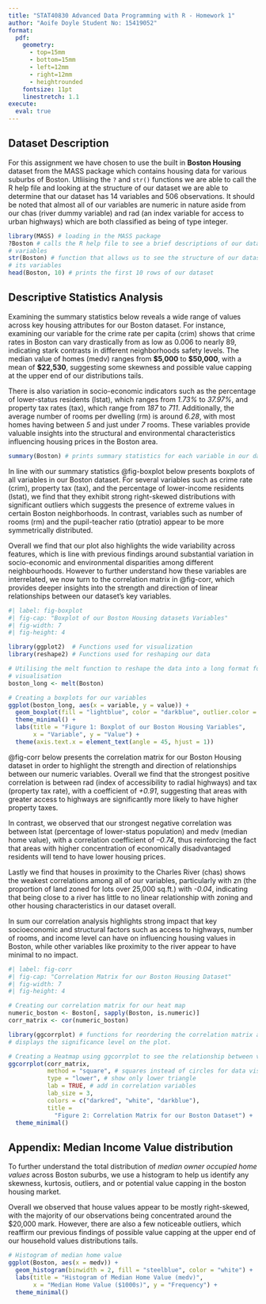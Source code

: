 ```yaml
---
title: "STAT40830 Advanced Data Programming with R - Homework 1"
author: "Aoife Doyle Student No: 15419052"
format: 
  pdf:
    geometry: 
      - top=15mm
      - bottom=15mm
      - left=12mm
      - right=12mm
      - heightrounded
    fontsize: 11pt  
    linestretch: 1.1  
execute:
  eval: true  
---
```



## Dataset Description

For this assignment we have chosen to use the built in **Boston Housing** 
dataset from the MASS package which contains housing data for various suburbs 
of Boston. Utliising the `?` and `str()` functions we are able to call the R 
help file and looking at the structure of our dataset we are able to determine 
that our dataset has 14 variables and 506 observations. It should be noted that 
almost all of our variables are numeric in nature aside from our chas 
(river dummy variable) and rad (an index variable for access to urban highways) 
which are both classified as being of type integer. 

```r
library(MASS) # loading in the MASS package
?Boston # calls the R help file to see a brief descriptions of our dataset's 
# variables
str(Boston) # function that allows us to see the structure of our dataset and 
# its variables
head(Boston, 10) # prints the first 10 rows of our dataset

```

## Descriptive Statistics Analysis

Examining the summary statistics below reveals a wide range of values across key 
housing attributes for our Boston dataset. For instance, examining our variable 
for the crime rate per capita (crim) shows that crime rates in Boston can vary
drastically from as low as 0.006 to nearly 89, indicating stark contrasts in 
different neighborhoods safety levels. The median value of homes (medv) ranges 
from **$5,000** to **$50,000**, with a mean of **$22,530**, suggesting some 
skewness and possible value capping at the upper end of our distributions tails.

There is also variation in socio-economic indicators such as the percentage of 
lower-status residents (lstat), which ranges from *1.73%* to *37.97%*, and 
property tax rates (tax), which range from *187* to *711*. Additionally, the 
average number of rooms per dwelling (rm) is around *6.28*, with most homes 
having between *5* and just under *7* rooms. These variables provide valuable 
insights into the structural and environmental characteristics influencing 
housing prices in the Boston area.

```r
summary(Boston) # prints summary statistics for each variable in our dataset
```

In line with our summary statistics @fig-boxplot below presents boxplots 
of all variables in our Boston dataset. For several variables such as crime rate
(crim), property tax (tax), and the percentage of lower-income residents (lstat), 
we find that they exhibit strong right-skewed distributions with significant 
outliers which suggests the presence of extreme values in certain Boston 
neighborhoods. In contrast, variables such as number of rooms (rm) and the 
pupil-teacher ratio (ptratio) appear to be more symmetrically distributed. 

Overall we find that our plot also highlights the wide variability across 
features, which is line with previous findings around substantial variation in 
socio-economic and environmental disparities among different neighbourhoods. 
However to further understand how these variables are interrelated, we now 
turn to the correlation matrix in @fig-corr, which provides deeper 
insights into the strength and direction of linear relationships between our 
dataset's key variables.

```r
#| label: fig-boxplot
#| fig-cap: "Boxplot of our Boston Housing datasets Variables"
#| fig-width: 7
#| fig-height: 4

library(ggplot2)  # Functions used for visualization
library(reshape2) # Functions used for reshaping our data

# Utilising the melt function to reshape the data into a long format for data 
# visualisation
boston_long <- melt(Boston)

# Creating a boxplots for our variables
ggplot(boston_long, aes(x = variable, y = value)) +
  geom_boxplot(fill = "lightblue", color = "darkblue", outlier.color = "darkred") +
  theme_minimal() +
  labs(title = "Figure 1: Boxplot of our Boston Housing Variables",
       x = "Variable", y = "Value") +
  theme(axis.text.x = element_text(angle = 45, hjust = 1))

```

@fig-corr below presents the correlation matrix for our Boston Housing 
dataset in order to highlight the strength and direction of relationships 
between our numeric variables. Overall we find that the strongest positive 
correlation is between rad (index of accessibility to radial highways) and tax 
(property tax rate), with a coefficient of *+0.91*, suggesting that areas with 
greater access to highways are significantly more likely to have higher property 
taxes.

In contrast, we observed that our strongest negative correlation was between 
lstat (percentage of lower-status population) and medv (median home value), with
a correlation coefficient of *–0.74*, thus reinforcing the fact that areas with 
higher concentration of economically disadvantaged residents will tend to have 
lower housing prices.

Lastly we find that houses in proximity to the Charles River (chas) shows the 
weakest correlations among all of our variables, particularly with zn (the 
proportion of land zoned for lots over 25,000 sq.ft.) with *-0.04*, indicating 
that being close to a river has little to no linear relationship with zoning and 
other housing characteristics in our dataset overall.

In sum our correlation analysis highlights strong impact that key socioeconomic 
and structural factors such as access to highways, number of rooms, and income 
level can have on influencing housing values in Boston, while other variables 
like proximity to the river appear to have minimal to no impact.


```r
#| label: fig-corr
#| fig-cap: "Correlation Matrix for our Boston Housing Dataset"
#| fig-width: 7
#| fig-height: 4

# Creating our correlation matrix for our heat map
numeric_boston <- Boston[, sapply(Boston, is.numeric)]
corr_matrix <- cor(numeric_boston)

library(ggcorrplot) # functions for reordering the correlation matrix and 
# displays the significance level on the plot.

# Creating a Heatmap using ggcorrplot to see the relationship between variables
ggcorrplot(corr_matrix, 
           method = "square", # squares instead of circles for data visuals
           type = "lower", # show only lower triangle
           lab = TRUE, # add in correlation variables
           lab_size = 3, 
           colors = c("darkred", "white", "darkblue"),
           title = 
             "Figure 2: Correlation Matrix for our Boston Dataset") +
  theme_minimal()

```
## Appendix: Median Income Value distribution

To further understand the total distribution of *median owner occupied home values* 
across Boston suburbs, we use a histogram to help us identify any skewness, 
kurtosis, outliers, and or potential value capping in the boston housing market.

Overall we observed that house values appear to be mostly right-skewed, with the 
majority of our observations being concentrated around the $20,000 mark. However, 
there are also a few noticeable outliers, which reaffirm our previous findings of 
possible value capping at the upper end of our household values distributions 
tails.

```r
# Histogram of median home value
ggplot(Boston, aes(x = medv)) +
  geom_histogram(binwidth = 2, fill = "steelblue", color = "white") +
  labs(title = "Histogram of Median Home Value (medv)",
       x = "Median Home Value ($1000s)", y = "Frequency") +
  theme_minimal()
```
